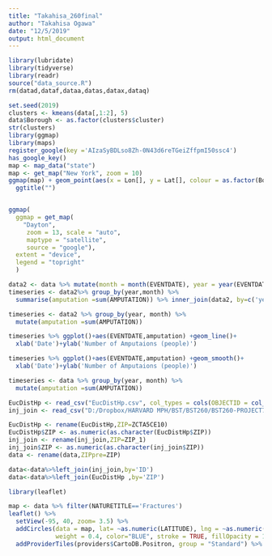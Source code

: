 ```yaml
---
title: "Takahisa_260final"
author: "Takahisa Ogawa"
date: "12/5/2019"
output: html_document
---
```


```r
library(lubridate)
library(tidyverse)
library(readr)
source("data_source.R")
rm(datad,dataf,dataa,datas,datax,dataq)
```


```r
set.seed(2019)
clusters <- kmeans(data[,1:2], 5)
data$Borough <- as.factor(clusters$cluster)
str(clusters)
library(ggmap)
library(maps)
register_google(key ='AIzaSyBDLso8Zh-0N43d6reTGeiZffpmI50ssc4')
has_google_key()
map <- map_data("state")
map <- get_map("New York", zoom = 10)
ggmap(map) + geom_point(aes(x = Lon[], y = Lat[], colour = as.factor(Borough)),data = data) +
  ggtitle("")


ggmap(
  ggmap = get_map(
    "Dayton",
     zoom = 13, scale = "auto",
     maptype = "satellite",
     source = "google"),
  extent = "device",
  legend = "topright"
  )
```


```r
data2 <- data %>% mutate(month = month(EVENTDATE), year = year(EVENTDATE)) 
timeseries <- data2%>% group_by(year,month) %>%
  summarise(amputation =sum(AMPUTATION)) %>% inner_join(data2, by=c('year'='year','month'='month'))

timeseries <- data2 %>% group_by(year, month) %>%
  mutate(amputation =sum(AMPUTATION)) 

timeseries %>% ggplot()+aes(EVENTDATE,amputation) +geom_line()+
  xlab('Date')+ylab('Number of Amputaions (people)')

timeseries %>% ggplot()+aes(EVENTDATE,amputation) +geom_smooth()+
  xlab('Date')+ylab('Number of Amputaions (people)')

timeseries <- data %>% group_by(year, month) %>%
  mutate(amputation =sum(AMPUTATION)) 

```





```r

EucDistHp <- read_csv("EucDistHp.csv", col_types = cols(OBJECTID = col_skip()))
inj_join <- read_csv("D:/Dropbox/HARVARD MPH/BST/BST260/BST260-PROJECT7/inj_join.csv",col_types = cols(XCoord = col_skip(),  YCoord = col_skip()))

EucDistHp <- rename(EucDistHp,ZIP=ZCTA5CE10)
EucDistHp$ZIP <- as.numeric(as.character(EucDistHp$ZIP))
inj_join <- rename(inj_join,ZIP=ZIP_1)
inj_join$ZIP <- as.numeric(as.character(inj_join$ZIP))
data <- rename(data,ZIPpre=ZIP)

data<-data%>%left_join(inj_join,by='ID')
data<-data%>%left_join(EucDistHp ,by='ZIP')
```




```r
library(leaflet)

map <- data %>% filter(NATURETITLE=='Fractures') 
leaflet() %>% 
  setView(-95, 40, zoom= 3.5) %>% 
  addCircles(data = map, lat= ~as.numeric(LATITUDE), lng = ~as.numeric(LONGITUDE),
             weight = 0.4, color="BLUE", stroke = TRUE, fillOpacity = 1) %>%
  addProviderTiles(providers$CartoDB.Positron, group = "Standard") %>%    addScaleBar()

```




